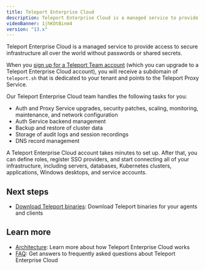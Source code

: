 ```yaml
---
title: Teleport Enterprise Cloud
description: Teleport Enterprise Cloud is a managed service to provide access to secure infrastructure all over the world without passwords or shared secrets.
videoBanner: 1jhKOtBinm4
version: "13.x"
---
```


Teleport Enterprise Cloud is a managed service to provide access to secure
infrastructure all over the world without passwords or shared secrets.

When you [sign up for a Teleport Team account](https://goteleport.com/signup/)
(which you can upgrade to a Teleport Enterprise Cloud account), you will receive
a subdomain of `teleport.sh` that is dedicated to your tenant and points to the
Teleport Proxy Service.

Our Teleport Enterprise Cloud team handles the following tasks for you:

- Auth and Proxy Service upgrades, security patches, scaling, monitoring,
  maintenance, and network configuration
- Auth Service backend management
- Backup and restore of cluster data
- Storage of audit logs and session recordings
- DNS record management

A Teleport Enterprise Cloud account takes minutes to set up. After that, you can
define roles, register SSO providers, and start connecting all of your
infrastructure, including servers, databases, Kubernetes clusters, applications,
Windows desktops, and service accounts.

## Next steps

- [Download Teleport binaries](/docs/ver/13.x/choose-an-edition/teleport-cloud/downloads): Download Teleport binaries for
  your agents and clients

## Learn more

- [Architecture](/docs/ver/13.x/choose-an-edition/teleport-cloud/architecture): Learn more about how Teleport Enterprise Cloud works
- [FAQ](/docs/ver/13.x/choose-an-edition/teleport-cloud/faq): Get answers to frequently asked questions about Teleport Enterprise Cloud
